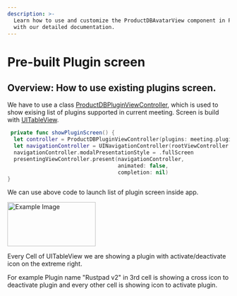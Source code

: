 ```yaml
---
description: >-
  Learn how to use and customize the ProductDBAvatarView component in ProductDB's iOS UiKit
  with our detailed documentation.
---
```

 
# Pre-built Plugin screen
## Overview: How to use existing plugins screen.
We have to use a class [ProductDBPluginViewController](/ios/components/productdb-plugins), which is used to show exising list of plugins
supported in current meeting.
Screen is build with [UITableView](https://developer.apple.com/documentation/uikit/uitableview). 


```swift
 private func showPluginScreen() {
  let controller = ProductDBPluginViewController(plugins: meeting.plugins.all)
  let navigationController = UINavigationController(rootViewController: controller)
  navigationController.modalPresentationStyle = .fullScreen
  presentingViewController.present(navigationController, 
                                   animated: false,
                                   completion: nil)
}
```
We can use above code to launch list of plugin screen inside app.

<img src="/static/ios/iOS_plugins.png" alt="Example Image" width="200" height="100"/>

Every Cell of UITableView we are showing a plugin with activate/deactivate icon on the extreme right.

For example Plugin name "Rustpad v2" in 3rd cell is showing a cross icon to deactivate plugin and every other cell is showing icon 
to activate plugin.


<head>
  <title>iOS ProductDBAvatarView</title>
</head>

